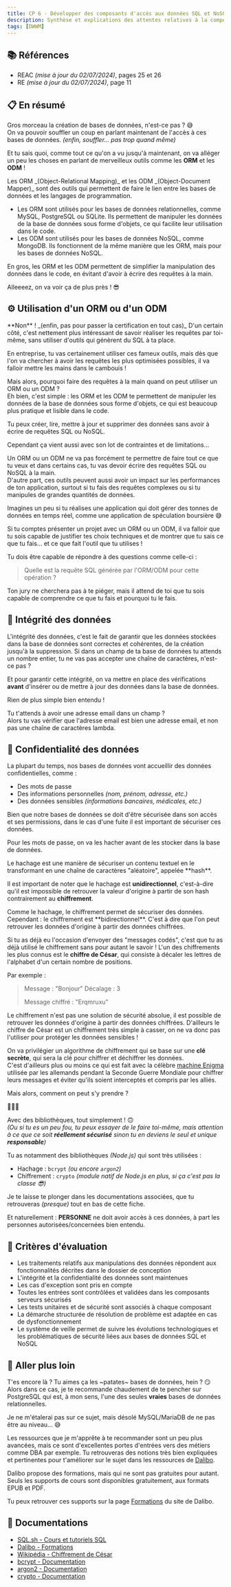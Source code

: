 ```yaml
---
title: CP 6 - Développer des composants d'accès aux données SQL et NoSQL
description: Synthèse et explications des attentes relatives à la compétence professionnelle 6 du titre professionnel Développeur Web et Web Mobile (DWWM-01280m04).
tags: [DWWM]
---
```



## 📚 Références

- REAC _(mise à jour du 02/07/2024)_, pages 25 et 26
- RE _(mise à jour du 02/07/2024)_, page 11

## 📋 En résumé

Gros morceau la création de bases de données, n'est-ce pas ? 😅  
On va pouvoir souffler un coup en parlant maintenant de l'accès à ces bases de données. _(enfin, souffler... pas trop quand même)_

Et tu sais quoi, comme tout ce qu'on a vu jusqu'à maintenant, on va alléger un peu les choses en parlant de merveilleux outils comme les **ORM** et les **ODM** !

<Callout type="question" title="C'est quoi un ORM et ODM ? Quelles sont les différences ?">
  Les ORM _(Object-Relational Mapping)_ et les ODM _(Object-Document Mapper)_ sont des outils qui permettent de faire le lien entre les bases de données et les langages de programmation.

  - Les ORM sont utilisés pour les bases de données relationnelles, comme MySQL, PostgreSQL ou SQLite. Ils permettent de manipuler les données de la base de données sous forme d'objets, ce qui facilite leur utilisation dans le code.
  - Les ODM sont utilisés pour les bases de données NoSQL, comme MongoDB. Ils fonctionnent de la même manière que les ORM, mais pour les bases de données NoSQL.

  En gros, les ORM et les ODM permettent de simplifier la manipulation des données dans le code, en évitant d'avoir à écrire des requêtes à la main.
</Callout>

Alleeeez, on va voir ça de plus près ! 😎

## ⚙️ Utilisation d'un ORM ou d'un ODM

<Callout type="question" title="Je fais mes requêtes SQL à la main, il faut que j'apprenne à utiliser un ORM/ODM ?">
  **Non** ! _(enfin, pas pour passer la certification en tout cas)_  
  D'un certain côté, c'est nettement plus intéressant de savoir réaliser les requêtes par toi-même, sans utiliser d'outils qui génèrent du SQL à ta place.

  En entreprise, tu vas certainement utiliser ces fameux outils, mais dès que l'on va chercher à avoir les requêtes les plus optimisées possibles, il va falloir mettre les mains dans le cambouis !
</Callout>

Mais alors, pourquoi faire des requêtes à la main quand on peut utiliser un ORM ou un ODM ?  
Eh bien, c'est simple : les ORM et les ODM te permettent de manipuler les données de la base de données sous forme d'objets, ce qui est beaucoup plus pratique et lisible dans le code.

Tu peux créer, lire, mettre à jour et supprimer des données sans avoir à écrire de requêtes SQL ou NoSQL.

Cependant ça vient aussi avec son lot de contraintes et de limitations...

Un ORM ou un ODM ne va pas forcément te permettre de faire tout ce que tu veux et dans certains cas, tu vas devoir écrire des requêtes SQL ou NoSQL à la main.  
D'autre part, ces outils peuvent aussi avoir un impact sur les performances de ton application, surtout si tu fais des requêtes complexes ou si tu manipules de grandes quantités de données.

Imagines un peu si tu réalises une application qui doit gérer des tonnes de données en temps réel, comme une application de spéculation boursière 😅

<Callout type="warning" title="Les ORM et ODM, c'est cool, mais pas magique">
  Si tu comptes présenter un projet avec un ORM ou un ODM, il va falloir que tu sois capable de justifier tes choix techniques et de montrer que tu sais ce que tu fais... et ce que fait l'outil que tu utilises !

  Tu dois être capable de répondre à des questions comme celle-ci :

  > Quelle est la requête SQL générée par l'ORM/ODM pour cette opération ?

  Ton jury ne cherchera pas à te piéger, mais il attend de toi que tu sois capable de comprendre ce que tu fais et pourquoi tu le fais.
</Callout>

## 🔎 Intégrité des données

L'intégrité des données, c'est le fait de garantir que les données stockées dans la base de données sont correctes et cohérentes, de la création jusqu'à la suppression.
Si dans un champ de ta base de données tu attends un nombre entier, tu ne vas pas accepter une chaîne de caractères, n'est-ce pas ?

Et pour garantir cette intégrité, on va mettre en place des vérifications **avant** d'insérer ou de mettre à jour des données dans la base de données.

Rien de plus simple bien entendu !

Tu t'attends à avoir une adresse email dans un champ ?  
Alors tu vas vérifier que l'adresse email est bien une adresse email, et non pas une chaîne de caractères lambda.

## 🔐 Confidentialité des données

La plupart du temps, nos bases de données vont accueillir des données confidentielles, comme :

- Des mots de passe
- Des informations personnelles _(nom, prénom, adresse, etc.)_
- Des données sensibles _(informations bancaires, médicales, etc.)_

Bien que notre bases de données se doit d'être sécurisée dans son accès et ses permissions, dans le cas d'une fuite il est important de sécuriser ces données.

Pour les mots de passe, on va les hacher avant de les stocker dans la base de données.

<Callout type="question" title="C'est quoi le hachage ?">
  Le hachage est une manière de sécuriser un contenu textuel en le transformant en une chaîne de caractères "aléatoire", appelée **hash**.

  Il est important de noter que le hachage est **unidirectionnel**, c'est-à-dire qu'il est impossible de retrouver la valeur d'origine à partir de son hash contrairement au **chiffrement**.
</Callout>

<Callout type="question" title="Et le chiffrement, ça sert à quoi ?">
  Comme le hachage, le chiffrement permet de sécuriser des données. Cependant : le chiffrement est **bidirectionnel**.  
  C'est à dire que l'on peut retrouver les données d'origine à partir des données chiffrées.

  Si tu as déjà eu l'occasion d'envoyer des "messages codés", c'est que tu as déjà utilisé le chiffrement sans pour autant le savoir !
  L'un des chiffrements les plus connus est le **chiffre de César**, qui consiste à décaler les lettres de l'alphabet d'un certain nombre de positions.

  Par exemple :

  > Message : "Bonjour"
  > Décalage : 3
  >
  > Message chiffré : "Erqmruxu"

  <Callout type="warning" title="Attention !">
    Le chiffrement n'est pas une solution de sécurité absolue, il est possible de retrouver les données d'origine à partir des données chiffrées.  
    D'ailleurs le chiffre de César est un chiffrement très simple à casser, on ne va donc pas l'utiliser pour protéger les données sensibles !
  </Callout>

  On va privilégier un algorithme de chiffrement qui se base sur une **clé secrète**, qui sera la clé pour chiffrer et déchiffrer les données.  
  C'est d'ailleurs plus ou moins ce qui est fait avec la célèbre [machine Enigma](<https://fr.wikipedia.org/wiki/Enigma_(machine)>) utilisée par les allemands pendant la Seconde Guerre Mondiale pour chiffrer leurs messages et éviter qu'ils soient interceptés et compris par les alliés.

</Callout>

Mais alors, comment on peut s'y prendre ?

🥁🥁🥁

Avec des bibliothèques, tout simplement ! 🙃  
_(Ou si tu es un peu fou, tu peux essayer de le faire toi-même, mais attention à ce que ce soit **réellement sécurisé** sinon tu en deviens le seul et unique **responsable**)_

Tu as notamment des bibliothèques _(Node.js)_ qui sont très utilisées :

- Hachage : `bcrypt` _(ou encore `argon2`)_
- Chiffrement : `crypto` _(module natif de Node.js en plus, si ça c'est pas la classe 😎)_

Je te laisse te plonger dans les documentations associées, que tu retrouveras _(presque)_ tout en bas de cette fiche.

Et naturellement : **PERSONNE** ne doit avoir accès à ces données, à part les personnes autorisées/concernées bien entendu.

## 🎯 Critères d'évaluation

- Les traitements relatifs aux manipulations des données répondent aux fonctionnalités décrites dans le dossier de conception
- L'intégrité et la confidentialité des données sont maintenues
- Les cas d'exception sont pris en compte
- Toutes les entrées sont contrôlées et validées dans les composants serveurs sécurisés
- Les tests unitaires et de sécurité sont associés à chaque composant
- La démarche structurée de résolution de problème est adaptée en cas de dysfonctionnement
- Le système de veille permet de suivre les évolutions technologiques et les problématiques de sécurité liées aux bases de données SQL et NoSQL

## 🤯 Aller plus loin

T'es encore là ? Tu aimes ça les ~patates~ bases de données, hein ? 😏  
Alors dans ce cas, je te recommande chaudement de te pencher sur PostgreSQL qui est, à mon sens, l'une des seules **vraies** bases de données relationnelles.

Je ne m'étalerai pas sur ce sujet, mais désolé MySQL/MariaDB de ne pas être au niveau... 😅

Les ressources que je m'apprête à te recommander sont un peu plus avancées, mais ce sont d'excellentes portes d'entrées vers des métiers comme DBA par exemple.
Tu retrouveras des notions très bien expliquées et pertinentes pour t'améliorer sur le sujet dans les ressources de [Dalibo](https://www.dalibo.com/formations).

<Callout type="note" title="Gratuité des formations Dalibo">
  Dalibo propose des formations, mais qui ne sont pas gratuites pour autant.  
  Seuls les supports de cours sont disponibles gratuitement, aux formats EPUB et PDF.

  Tu peux retrouver ces supports sur la page [Formations](https://www.dalibo.com/formations) du site de Dalibo.
</Callout>

## 🧠 Documentations

- [SQL.sh - Cours et tutoriels SQL](https://sql.sh/)
- [Dalibo - Formations](https://www.dalibo.com/formations)
- [Wikipédia - Chiffrement de César](https://fr.wikipedia.org/wiki/Chiffrement_par_d%C3%A9calage)
- [bcrypt - Documentation](https://www.npmjs.com/package/bcrypt)
- [argon2 - Documentation](https://www.npmjs.com/package/argon2)
- [crypto - Documentation](https://nodejs.org/api/crypto.html)
